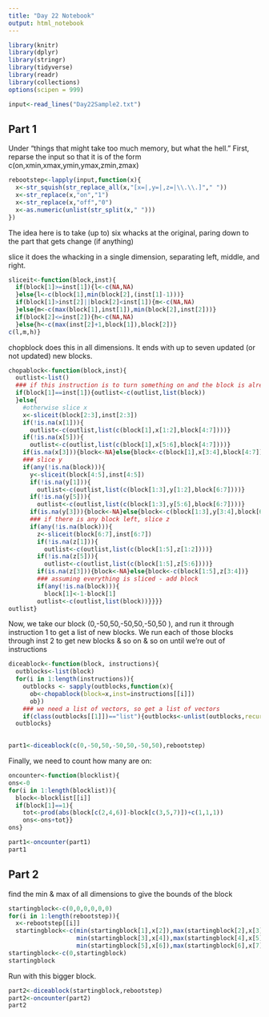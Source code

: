 ```yaml
---
title: "Day 22 Notebook"
output: html_notebook
---
```


```r
library(knitr)
library(dplyr)
library(stringr)
library(tidyverse)
library(readr)
library(collections)
options(scipen = 999)
```

```r
input<-read_lines("Day22Sample2.txt")
```

## Part 1
Under "things that might take too much memory, but what the hell."
First, reparse the input so that it is of the form
c(on,xmin,xmax,ymin,ymax,zmin,zmax)


```r
rebootstep<-lapply(input,function(x){
  x<-str_squish(str_replace_all(x,"[x=|,y=|,z=|\\.\\.]"," "))
  x<-str_replace(x,"on","1")
  x<-str_replace(x,"off","0")
  x<-as.numeric(unlist(str_split(x," ")))
})
```


The idea here is to take (up to) six whacks at the original, paring down to the part that gets change (if anything)



slice it does the whacking in a single dimension, separating left, middle, and right.

```r
sliceit<-function(block,inst){
  if(block[1]>=inst[1]){l<-c(NA,NA)
  }else{l<-c(block[1],min(block[2],(inst[1]-1)))}
  if(block[1]>inst[2]||block[2]<inst[1]){m<-c(NA,NA)
  }else{m<-c(max(block[1],inst[1]),min(block[2],inst[2]))}
  if(block[2]<=inst[2]){h<-c(NA,NA)
  }else{h<-c(max(inst[2]+1,block[1]),block[2])}
c(l,m,h)}

```

chopblock does this in all dimensions.  It ends with up to seven updated (or not updated) new blocks.

```r
chopablock<-function(block,inst){
  outlist<-list()
  ### if this instruction is to turn something on and the block is already on, return the block.
  if(block[1]==inst[1]){outlist<-c(outlist,list(block))
  }else{
    #otherwise slice x
    x<-sliceit(block[2:3],inst[2:3])
    if(!is.na(x[1])){
      outlist<-c(outlist,list(c(block[1],x[1:2],block[4:7])))}
    if(!is.na(x[5])){
      outlist<-c(outlist,list(c(block[1],x[5:6],block[4:7])))}
    if(is.na(x[3])){block<-NA}else{block<-c(block[1],x[3:4],block[4:7])}    
    ### slice y
    if(any(!is.na(block))){
      y<-sliceit(block[4:5],inst[4:5])
      if(!is.na(y[1])){
        outlist<-c(outlist,list(c(block[1:3],y[1:2],block[6:7])))}
      if(!is.na(y[5])){
        outlist<-c(outlist,list(c(block[1:3],y[5:6],block[6:7])))}
      if(is.na(y[3])){block<-NA}else{block<-c(block[1:3],y[3:4],block[6:7])}
      ### if there is any block left, slice z
      if(any(!is.na(block))){
        z<-sliceit(block[6:7],inst[6:7])
        if(!is.na(z[1])){
          outlist<-c(outlist,list(c(block[1:5],z[1:2])))}
        if(!is.na(z[5])){
          outlist<-c(outlist,list(c(block[1:5],z[5:6])))}
        if(is.na(z[3])){block<-NA}else{block<-c(block[1:5],z[3:4])}
        ### assuming everything is sliced - add block
        if(any(!is.na(block))){
          block[1]<-1-block[1]
        outlist<-c(outlist,list(block))}}}}
outlist}
```

Now, we take our block (0,-50,50,-50,50,-50,50 ), and run it through instruction 1 to get a list of new blocks.  We run each of those blocks through inst 2 to get new blocks & so on & so on until we're out of instructions

```r
diceablock<-function(block, instructions){
  outblocks<-list(block)
  for(i in 1:length(instructions)){
    outblocks <- sapply(outblocks,function(x){
      ob<-chopablock(block=x,inst=instructions[[i]])
      ob})
    ### we need a list of vectors, so get a list of vectors
    if(class(outblocks[[1]])=="list"){outblocks<-unlist(outblocks,recursive = FALSE)}}
  outblocks}
  
```

```r
part1<-diceablock(c(0,-50,50,-50,50,-50,50),rebootstep)
```

Finally, we need to count how many are on:

```r
oncounter<-function(blocklist){
ons<-0
for(i in 1:length(blocklist)){
  block<-blocklist[[i]]
  if(block[1]==1){
    tot<-prod(abs(block[c(2,4,6)]-block[c(3,5,7)])+c(1,1,1))
    ons<-ons+tot}}
ons}

part1<-oncounter(part1)
part1
```
## Part 2

find the min & max of all dimensions to give the bounds of the block
```r
startingblock<-c(0,0,0,0,0,0)
for(i in 1:length(rebootstep)){
  x<-rebootstep[[i]]
  startingblock<-c(min(startingblock[1],x[2]),max(startingblock[2],x[3]),
                   min(startingblock[3],x[4]),max(startingblock[4],x[5]),
                   min(startingblock[5],x[6]),max(startingblock[6],x[7]))}
startingblock<-c(0,startingblock)
startingblock
```

Run with this bigger block.
```r

part2<-diceablock(startingblock,rebootstep)
part2<-oncounter(part2)
part2

```

